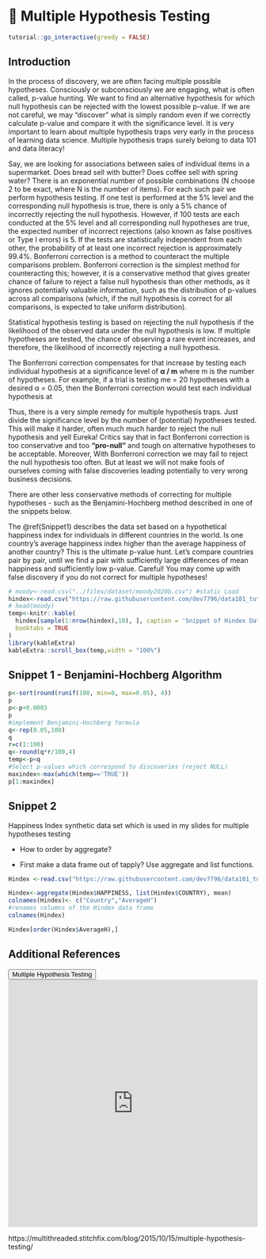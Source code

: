 # 🔖 Multiple Hypothesis Testing {#Mtest}

<script src="files/js/dcl.js"></script>
<link rel="stylesheet" href="https://maxcdn.bootstrapcdn.com/bootstrap/3.4.1/css/bootstrap.min.css">
<script src="https://maxcdn.bootstrapcdn.com/bootstrap/3.4.1/js/bootstrap.min.js"></script>
<script src="//ajax.googleapis.com/ajax/libs/jquery/1.8.3/jquery.min.js"> </script>

```r
tutorial::go_interactive(greedy = FALSE)

```

## Introduction

In the process of discovery, we are often facing multiple possible hypotheses. Consciously or subconsciously we are engaging, what is often called,  p-value hunting. We want to find an alternative hypothesis for which null hypothesis can be rejected with the lowest possible p-value. If we are not careful, we may “discover” what is simply random even if we correctly calculate p-value and compare it with the significance level. It is very important to learn about multiple hypothesis traps very early in the process of learning data science. Multiple hypothesis traps surely belong to data 101 and data literacy!

Say, we are looking for associations between sales of individual items in a supermarket.  Does bread sell with butter? Does coffee sell with spring water?  There is an exponential number of possible combinations (N choose 2 to be exact, where N is the number of items).  For each such pair we perform hypothesis testing. If one test is performed at the 5% level and the corresponding null hypothesis is true, there is only a 5% chance of incorrectly rejecting the null hypothesis. However, if 100 tests are each conducted at the 5% level and all corresponding null hypotheses are true, the expected number of incorrect rejections (also known as false positives or Type I errors) is 5. If the tests are statistically independent from each other, the probability of at least one incorrect rejection is approximately 99.4%.
Bonferroni correction is a method to counteract the multiple comparisons problem. Bonferroni correction is the simplest method for counteracting this; however, it is a conservative method that gives greater chance of failure to reject a false null hypothesis than other methods, as it ignores potentially valuable information, such as the distribution of p-values across all comparisons (which, if the null hypothesis is correct for all comparisons, is expected to take uniform distribution).

Statistical hypothesis testing is based on rejecting the null hypothesis if the likelihood of the observed data under the null hypothesis is low. If multiple hypotheses are tested, the chance of observing a rare event increases, and therefore, the likelihood of incorrectly rejecting a null hypothesis.

The Bonferroni correction compensates for that increase by testing each individual hypothesis at a significance level of **α / m**  where  m is the number of hypotheses. For example, if a trial is testing me = 20 hypotheses with a desired α = 0.05, then the Bonferroni correction would test each individual hypothesis at 

\begin{equation}
\alpha = \frac{0.05} {20} 
       = 0.0025
\end{equation}

Thus, there is a very simple remedy for multiple hypothesis traps. Just divide the significance level by the number of (potential) hypotheses tested.  This will make it harder, often much much harder to reject the null hypothesis and yell Eureka! Critics say that in fact Bonferroni correction is too conservative and too **“pro-null”**  and tough on alternative hypotheses to be acceptable. Moreover, With Bonferroni correction we may  fail to reject the null hypothesis too often. But at least we will not make fools of ourselves coming with false discoveries leading potentially to very wrong business decisions. 

There are other less conservative methods of correcting for multiple hypotheses - such as the Benjamini-Hochberg method described in one of the snippets below. 

The \@ref(Snippet1) describes the data set based on a hypothetical happiness index for individuals in different countries in the world.  Is one country’s average happiness index higher than the average happiness of another country?  This is the ultimate p-value hunt. Let's compare countries pair by pair, until we find a pair with sufficiently large differences of mean happiness and sufficiently low p-value.  Careful!  You may come up with false discovery if you do not correct for multiple hypotheses! 

```r
# moody<-read.csv("../files/dataset/moody2020b.csv") #static Load
hindex<-read.csv("https://raw.githubusercontent.com/dev7796/data101_tutorial/main/files/dataset/Hindex.csv") #web load
# head(moody)
temp<-knitr::kable(
  hindex[sample(1:nrow(hindex),10), ], caption = 'Snippet of Hindex Dataset',
  booktabs = TRUE
)
library(kableExtra)
kableExtra::scroll_box(temp,width = "100%")
```

## Snippet 1 - Benjamini-Hochberg Algorithm {#Snippet1}

```r
p<-sort(round(runif(100, min=0, max=0.05), 4))
p
p<-p+0.0003
p
#implement Benjamini-Hochberg formula
q<-rep(0.05,100)
q
r=c(1:100)
q<-round(q*r/100,4)
temp<-p<q
#Select p-values which correspond to discoveries (reject NULL)
maxindex<-max(which(temp=='TRUE'))
p[1:maxindex]
```

## Snippet 2

Happiness Index synthetic data set which is used in my slides for multiple hypotheses testing

- How to order by aggregate?

- First make a data frame out of tapply? Use  aggregate  and list functions.

```r
Hindex <-read.csv("https://raw.githubusercontent.com/dev7796/data101_tutorial/main/files/dataset/Hindex.csv") #web load

Hindex<-aggregate(Hindex$HAPPINESS, list(Hindex$COUNTRY), mean)
colnames(Hindex)<- c("Country","AverageH")
#renames columns of the Hindex data frame
colnames(Hindex)

Hindex[order(Hindex$AverageH),]
```

## Additional References 

<button class="btn btn-primary" data-toggle="collapse" data-target="#MPT12"> Multiple Hypothesis Testing</button> 
<div id="MPT12" class="collapse">
<embed src="https://docs.google.com/presentation/d/1dCbhnuGMsXYJEltQXUfPhl8dCTAqJWCZ0xI-0IhnxAc/edit?usp=sharing" width="100%" height="500px"></embed>
</div>


https://multithreaded.stitchfix.com/blog/2015/10/15/multiple-hypothesis-testing/
